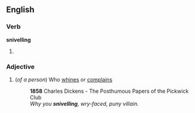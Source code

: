 ==English==
===Verb===
'''snivelling'''
# {{present participle of|[[snivel]]}}

===Adjective===
{{en-adj}}

#(''of a person'') Who [[whine]]s or [[complain]]s
#:'''1858''' Charles Dickens - The Posthumous Papers of the Pickwick Club
#:''Why you '''snivelling''', wry-faced, puny villain.''